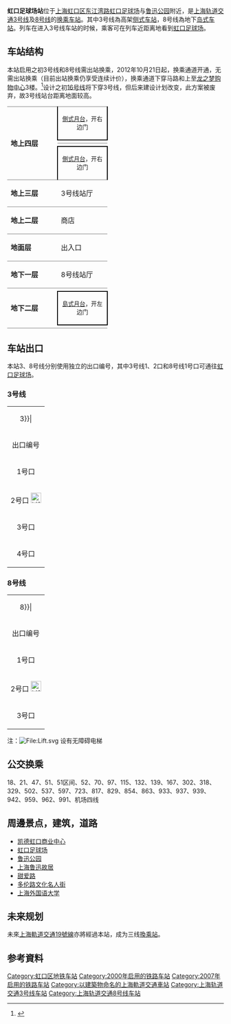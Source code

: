 {{noteTA 
|G1 =Railway}}
{{Infobox station
|name = 虹口足球场
|eng_name = Hongkou Football Stadium
|symbol_right =
|linecolour = {{上海地铁颜色|3|yes}}
|linecolour2 = {{上海地铁颜色|8|yes}}
|image = Hongkou Football Stadium Station.jpg
|caption = 虹口足球场站8号线站台
|other_name = 
|country = {{PRC}}
|borough = [[上海市|上海市]][[虹口区|虹口区]][[广中路街道|广中路街道]]与[[欧阳路街道|欧阳路街道]]交界
|address = [[东江湾路|东江湾路]]、[[四川北路|四川北路]]与[[花园路_(上海)|花园路]]交叉口北侧[[虹口足球场|虹口足球场]]西侧
|coordinates = {{coord|31|16|22|N|121|28|27|E|type:railwaystation}}
|elevation = 
|owned = [[上海申通地铁集团|上海申通地铁集团]]
|operator = [[上海地铁|上海地铁]]
|lines = {{上海地铁线路名|3|SL}}<br/>{{上海地铁线路名|8|SL}}
|distance = 
|platform = {{上海地铁线路名|3|S}}：2個[[側式月台|側式月台]]<br/>{{上海地铁线路名|8|S}}：1個[[島式月台|島式月台]]
|tracks = 4条
|bus_routes = 
|bus_stands = 
|connections = 
|structure = {{上海地铁线路名|3|S}}：地上车站<br/>{{上海地铁线路名|8|S}}：地下车站
|hall = {{上海地铁线路名|3|S}}：地上站厅<br/>{{上海地铁线路名|8|S}}：地下站厅
|depth = 
|levels = 
|interchange = 通道换乘
|exits = 7个
|architect = 
|architectural_style = 
|colour = 
|type = 
|status = 运营中
|code = 
|classification = 
|website = 
|built = 
|opened = {{上海地铁线路名|3|S}}：{{Start date|2000|12|26|df=y}}<ref name="open3">{{cite web |title=国内首条城市高架铁道上海明珠线即将通车(附图) |url=http://news.sina.com.cn/c/162049.html |website=新闻中心 |accessdate=2021-04-05 |archive-date=2016-08-12 |archive-url=https://web.archive.org/web/20160812011909/http://news.sina.com.cn/c/162049.html |dead-url=no }}</ref><br/>{{上海地铁线路名|8|S}}：{{Start date|2007|12|29|df=y}}<ref name="open8">{{cite web |title=“大杨浦”市民25分钟到人民广场 8号线29日试运营 |url=http://news.qq.com/a/20071225/002574.htm |website=腾讯 |accessdate=2021-04-05 |archiveurl=https://web.archive.org/web/20160910005910/http://news.qq.com/a/20071225/002574.htm |archivedate=2016-09-10 |dead-url=no }}</ref>
|closed = 
|former = 
|pass_year = 
|passengers = 
|pass_system = 
|pass_rank = 
|mpassengers = 
|trains = 
|station_hours = 
|hours = 
|first = {{collapsible list
 |title = 　
 |
{{上海地铁线路名|3|S}}
:往{{上海地铁起讫站|3|L}}：5:58
:往{{上海地铁起讫站|3|R}}：5:54
{{上海地铁线路名|8|S}}
:往{{上海地铁起讫站|8|L}}：6:15
:往{{上海地铁起讫站|8|R}}：5:50
}}
|last = {{collapsible list
 |title = 　
 |
{{上海地铁线路名|3|S}}
:往{{上海地铁起讫站|3|L}}：23:13
:往{{上海地铁起讫站|3|R}}：23:14
{{上海地铁线路名|8|S}}
:往{{上海地铁起讫站|8|L}}：23:15
:往{{上海地铁起讫站|8|R}}：22:50
}}
|adjacent = {{Adjacent stations|system=上海地铁
|line1=3|left1=东宝兴路|right1=赤峰路
|line2=8|left2=曲阳路|right2=西藏北路}}
|route_map = {{Routemap|inline=yes|map=
~~ ~~4层，3号线
uSTRf\uSTRg~~ ~~{{站|赤峰路}}
uSTR+BSr\uSTR+BSl
uSTR+BSr\uSTR+BSl
uABZg2\uSTR+c3
uSTR+c1\uABZg+4
uSTRf\uSTRg~~ ~~{{站|东宝兴路}}
~~ ~~B2层，8号线
utSTRf\utSTRg~~ ~~往{{站|曲阳路}}
utSTR+BSl\utSTR+BSr
utSTR+BSl\utSTR+BSr
utSTRf\utSTRg~~ ~~往{{站|西藏北路}}
}}
}}
{{multiple image|align=right|direction=vertical|width=220
|image1=Line 3 Hongkou Football Stadium Station.JPG|caption1=3号线站房
|image2=Hongkou Football Stadium Station - Line 3.jpg|caption2=3号线站台
|image3=Station hall of Hongkou Football Stadium Station (Line 3).jpg|caption3=3号线站厅
|image4=Shanghai Metro Line 3 AC03 Train.JPG|caption4=3号线[[上海地铁AC03型电动列车|AC03型列车]]接近虹口足球场站
|image5=Interchange access in Hongkou Football Stadium Station.jpg|caption5=换乘通道
}}
'''虹口足球场站'''位于[[上海|上海]][[虹口区|虹口区]][[东江湾路|东江湾路]][[虹口足球场|虹口足球场]]与[[鲁迅公园_(上海)|鲁迅公园]]附近，是[[上海轨道交通3号线|上海轨道交通3号线]]及[[上海轨道交通8号线|8号线]]的[[换乘车站|换乘车站]]。其中3号线為高架[[侧式站台|侧式车站]]，8号线為地下[[岛式站台|岛式车站]]。列车在进入3号线车站的时候，乘客可在列车近距离地看到[[虹口足球场|虹口足球场]]。

== 车站结构 ==
本站启用之初3号线和8号线需出站换乘，2012年10月21日起，换乘通道开通，无需出站换乘（目前出站换乘仍享受连续计价），换乘通道下穿马路和上至[[凯德虹口商业中心|龙之梦购物中心]]3楼。<ref>{{Cite web |url=http://www.shmetro.com/node70/node72/201210/con112361.htm |title=3、8号线虹足站换乘通道10月21日开通 |access-date=2012-10-22 |archive-date=2016-05-02 |archive-url=https://web.archive.org/web/20160502162858/http://www.shmetro.com/node70/node72/201210/con112361.htm |dead-url=no }}</ref>设计之初[[上海轨道交通16号线_(2010年前)|16号线]]将下穿3号线，但后来建设计划改变，此方案被废弃，故3号线站台距离地面较高。
{|cellspacing=0 cellpadding=3
|style="border-top:solid 1px gray;border-bottom:solid 1px gray;" rowspan=4 width=100|'''地上四层'''
|style="border-top:solid 1px gray;border-right:solid 2px black;border-left:solid 2px black;border-bottom:solid 2px black;" colspan=2|<center><small>[[側式月台|側式月台]]，开右边门</small></center>
|-
|style="border-bottom:solid 1px gray;" width=100|{{arrow|L}}
|style="border-bottom:solid 1px gray;" width=350|{{上海地铁线路名|3}}往{{站|上海南站}}<small>（{{站|东宝兴路}}）</small>
|-
|
|{{split text|{{上海地铁线路名|3}}往{{站|江杨北路}}<small>（{{站|赤峰路}}）</small>|{{arrow|R}}}}
|-
|style="border-top:solid 2px black;border-right:solid 2px black;border-left:solid 2px black;border-bottom:solid 1px gray;" colspan=2|<center><small>[[側式月台|側式月台]]，开右边门</small></center>
|-
|style="border-bottom:solid 1px gray;"|'''地上三层'''
|style="border-bottom:solid 1px gray;"|3号线站厅
|style="border-bottom:solid 1px gray;"|1-4出入口、票务服务、自动售票机、人工服务台
|-
|style="border-bottom:solid 1px gray;"|'''地上二层'''
|style="border-bottom:solid 1px gray;"|商店
|style="border-bottom:solid 1px gray;"|
|-
|style="border-bottom:solid 1px gray;"|'''地面层'''
|style="border-bottom:solid 1px gray;"|出入口
|style="border-bottom:solid 1px gray;"|
|-
|style="border-bottom:solid 1px gray;"|'''地下一层'''
|style="border-bottom:solid 1px gray;"|8号线站厅
|style="border-bottom:solid 1px gray;"|1-3出入口、票务服务、自动售票机、人工服务台
|-
|style="border-bottom:solid 1px gray;" rowspan=3|'''地下二层'''
|{{arrow|L}}
|{{上海地铁线路名|8}}往{{站|沈杜公路}}<small>（{{站|西藏北路}}）</small>
|-
|style="border-top:solid 2px black;border-right:solid 2px black;border-left:solid 2px black;border-bottom:solid 2px black;" colspan=2|<center><small>[[島式月台|島式月台]]，开左边门
|-
|style="border-bottom:solid 1px gray;"|
|style="border-bottom:solid 1px gray;"|{{split text|{{上海地铁线路名|8}}往{{站|市光路}}<small>（{{站|曲阳路}}）</small>|{{arrow|R}}}}
|}

== 车站出口 ==
本站3、8号线分别使用独立的出口编号，其中3号线1、2口和8号线1号口可通往[[虹口足球场|虹口足球场]]。
=== 3号线 ===
{| class="wikitable"
|colspan=4 align="center" bgcolor={{上海地铁颜色|3}}|
|-
! 出口编号 !! 建议前往目的地 !! 照片
|-
| 1号口 || 东江湾路东侧，东体育会支路南 || 
|-
| 2号口 [[File:Lift.svg|24px]] || 东江湾路东侧，四川北路北 || 
|-
| 3号口 || 西江湾路东侧，花园路北 || 
|-
| 4号口 || 西江湾路东侧，东体育会支路南 || 
|}
=== 8号线 ===
{| class="wikitable"
|colspan=4 align="center" bgcolor={{上海地铁颜色|8}}|
|-
! 出口编号 !! 建议前往目的地 !! 照片
|-
| 1号口 || 东江湾路东侧，四川北路北 || 
|-
| 2号口 [[File:Lift.svg|24px]] || 花园路南侧，西江湾路西 || 
|-
| 3号口 || 花园路北侧，西江湾路西侧。2012年4月23日开通，只出不进<ref>{{Cite web |url=http://shmetro.com/node49/201204/con111475.htm |title=4月23日起8号线虹口足球场站增开临时出口单向换乘3号线 |access-date=2012-04-22 |archive-date=2016-05-01 |archive-url=https://web.archive.org/web/20160501083650/http://shmetro.com/node49/201204/con111475.htm |dead-url=no }}</ref> || 
|}

注：[[File:Lift.svg|File:Lift.svg]] 设有无障碍电梯

== 公交换乘 ==
18、21、47、51、51区间、52、70、97、115、132、139、167、302、318、329、502、537、597、723、817、829、854、863、933、937、939、942、959、962、991、机场四线

== 周邊景点，建筑，道路 ==
* [[凯德虹口商业中心|凯德虹口商业中心]]
* [[虹口足球场|虹口足球场]]
* [[鲁迅公园_(上海)|鲁迅公园]]
* [[上海鲁迅故居|上海鲁迅故居]]
* [[甜爱路|甜爱路]]
* [[多伦路_(上海)|多伦路文化名人街]]
* [[上海外国语大学|上海外国语大学]]

== 未来规划 ==
未來[[上海轨道交通19号线|上海軌道交通19號線]]亦將經過本站，成为三线[[換乘站|換乘站]]。

== 参考資料 ==
{{Commonscat|Hongkou Football Stadium Station}}
{{Reflist}}

{{上海轨道交通3号线车站}}
{{上海轨道交通8号线车站}}

[[Category:虹口区地铁车站|Category:虹口区地铁车站]]
[[Category:2000年启用的铁路车站|Category:2000年启用的铁路车站]]
[[Category:2007年启用的铁路车站|Category:2007年启用的铁路车站]]
[[Category:以建築物命名的上海軌道交通車站|Category:以建築物命名的上海軌道交通車站]]
[[Category:上海轨道交通3号线车站|Category:上海轨道交通3号线车站]]
[[Category:上海轨道交通8号线车站|Category:上海轨道交通8号线车站]]